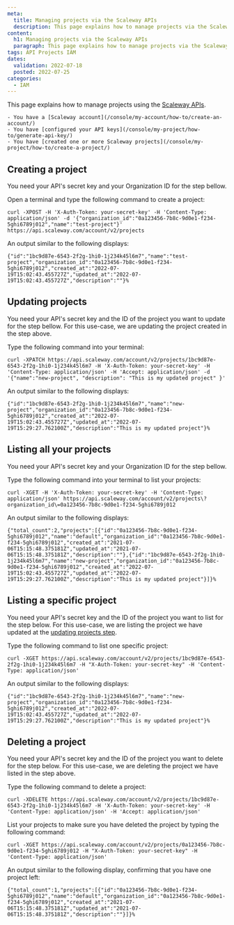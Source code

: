 ```yaml
---
meta:
  title: Managing projects via the Scaleway APIs
  description: This page explains how to manage projects via the Scaleway APIs
content:
  h1: Managing projects via the Scaleway APIs
  paragraph: This page explains how to manage projects via the Scaleway APIs
tags: API Projects IAM
dates:
  validation: 2022-07-18
  posted: 2022-07-25
categories:
  - IAM
---
```


This page explains how to manage projects using the [Scaleway APIs](https://developers.scaleway.com/en/).

<Message type="requirement">

    - You have a [Scaleway account](/console/my-account/how-to/create-an-account/)
    - You have [configured your API keys](/console/my-project/how-to/generate-api-key/)
    - You have [created one or more Scaleway projects](/console/my-project/how-to/create-a-project/)

</Message>

## Creating a project

You need your API's secret key and your Organization ID for the step bellow.

Open a terminal and type the following command to create a project:

```
curl -XPOST -H 'X-Auth-Token: your-secret-key' -H 'Content-Type: application/json' -d '{"organization_id":"0a123456-7b8c-9d0e1-f234-5ghi6789j012","name":"test-project"}' https://api.scaleway.com/account/v2/projects
```
An output similar to the following displays:

```
{"id":"1bc9d87e-6543-2f2g-1hi0-1j234k45l6m7","name":"test-project","organization_id":"0a123456-7b8c-9d0e1-f234-5ghi6789j012","created_at":"2022-07-19T15:02:43.455727Z","updated_at":"2022-07-19T15:02:43.455727Z","description":""}%
```

## Updating projects

You need your API's secret key and the ID of the project you want to update for the step bellow. For this use-case, we are updating the project created in the step above.

Type the following command into your terminal:

```
curl -XPATCH https://api.scaleway.com/account/v2/projects/1bc9d87e-6543-2f2g-1hi0-1j234k45l6m7 -H 'X-Auth-Token: your-secret-key' -H 'Content-Type: application/json' -H 'Accept: application/json' -d '{"name":"new-project", "description": "This is my updated project" }'
```

An output similar to the following displays:

```
{"id":"1bc9d87e-6543-2f2g-1hi0-1j234k45l6m7","name":"new-project","organization_id":"0a123456-7b8c-9d0e1-f234-5ghi6789j012","created_at":"2022-07-19T15:02:43.455727Z","updated_at":"2022-07-19T15:29:27.762100Z","description":"This is my updated project"}%  
```

## Listing all your projects

You need your API's secret key and your Organization ID for the step bellow.

Type the following command into your terminal to list your projects:

```
curl -XGET -H 'X-Auth-Token: your-secret-key' -H 'Content-Type: application/json' https://api.scaleway.com/account/v2/projects\?organization_id\=0a123456-7b8c-9d0e1-f234-5ghi6789j012
```

An output similar to the following displays:

```
{"total_count":2,"projects":[{"id":"0a123456-7b8c-9d0e1-f234-5ghi6789j012","name":"default","organization_id":"0a123456-7b8c-9d0e1-f234-5ghi6789j012","created_at":"2021-07-06T15:15:48.375181Z","updated_at":"2021-07-06T15:15:48.375181Z","description":""},{"id":"1bc9d87e-6543-2f2g-1hi0-1j234k45l6m7","name":"new-project","organization_id":"0a123456-7b8c-9d0e1-f234-5ghi6789j012","created_at":"2022-07-19T15:02:43.455727Z","updated_at":"2022-07-19T15:29:27.762100Z","description":"This is my updated project"}]}%
```
## Listing a specific project

You need your API's secret key and the ID of the project you want to list for the step below. For this use-case, we are listing the project we have updated at the [updating projects step](identity-and-access-management/api-cli/managing-projects#updating-projects).

Type the following command to list one specific project:

```
curl -XGET https://api.scaleway.com/account/v2/projects/1bc9d87e-6543-2f2g-1hi0-1j234k45l6m7 -H "X-Auth-Token: your-secret-key" -H 'Content-Type: application/json'
```

An output similar to the following displays:

```
{"id":"1bc9d87e-6543-2f2g-1hi0-1j234k45l6m7","name":"new-project","organization_id":"0a123456-7b8c-9d0e1-f234-5ghi6789j012","created_at":"2022-07-19T15:02:43.455727Z","updated_at":"2022-07-19T15:29:27.762100Z","description":"This is my updated project"}%
```

## Deleting a project 

You need your API's secret key and the ID of the project you want to delete for the step below. For this use-case, we are deleting the project we have listed in the step above.

Type the following command to delete a project:

```
curl -XDELETE https://api.scaleway.com/account/v2/projects/1bc9d87e-6543-2f2g-1hi0-1j234k45l6m7 -H 'X-Auth-Token: your-secret-key' -H 'Content-Type: application/json' -H 'Accept: application/json'
```

List your projects to make sure you have deleted the project by typing the following command:

```
curl -XGET https://api.scaleway.com/account/v2/projects/0a123456-7b8c-9d0e1-f234-5ghi6789j012 -H "X-Auth-Token: your-secret-key" -H 'Content-Type: application/json'
```

An output similar to the following display, confirming that you have one project left: 

```
{"total_count":1,"projects":[{"id":"0a123456-7b8c-9d0e1-f234-5ghi6789j012","name":"default","organization_id":"0a123456-7b8c-9d0e1-f234-5ghi6789j012","created_at":"2021-07-06T15:15:48.375181Z","updated_at":"2021-07-06T15:15:48.375181Z","description":""}]}% 
```

